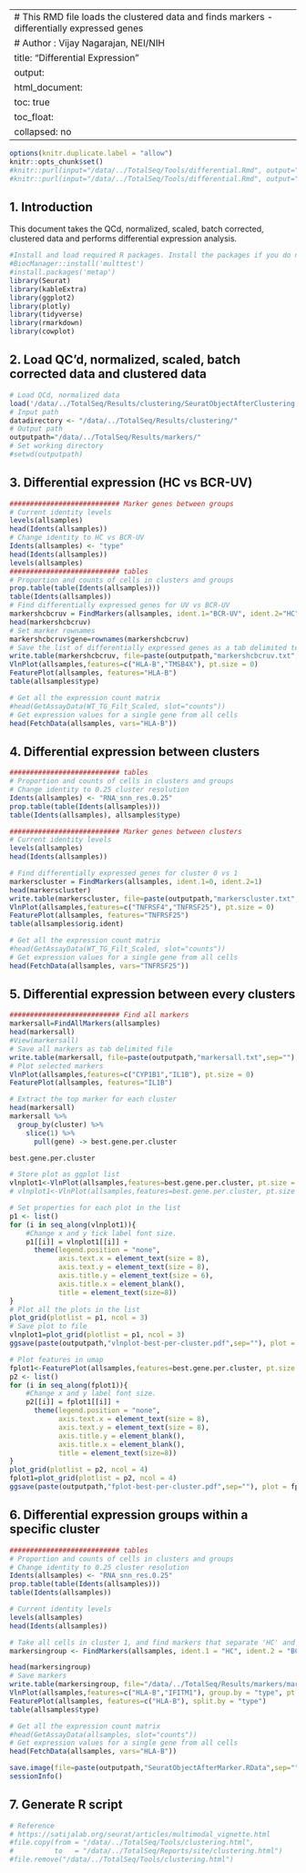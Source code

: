 
---
# This RMD file loads the clustered data and finds markers - differentially expressed genes
# Author : Vijay Nagarajan, NEI/NIH
title: "Differential Expression"
output:
  html_document:
    toc: true
    toc_float:
      collapsed: no
---

```r
options(knitr.duplicate.label = "allow")
knitr::opts_chunk$set()
#knitr::purl(input="/data/../TotalSeq/Tools/differential.Rmd", output="/data/../TotalSeq/Tools/differential.R")
#knitr::purl(input="/data/../TotalSeq/Tools/differential.Rmd", output="/data/../TotalSeq/Tools/differential.R")
```

## 1. Introduction
This document takes the QCd, normalized, scaled, batch corrected, clustered data and performs differential expression analysis.
```r
#Install and load required R packages. Install the packages if you do not already have them installed
#BiocManager::install('multtest')
#install.packages('metap')
library(Seurat)
library(kableExtra)
library(ggplot2)
library(plotly)
library(tidyverse)
library(rmarkdown)
library(cowplot)

```

## 2. Load QC'd, normalized, scaled, batch corrected data and clustered data
```r
# Load QCd, normalized data
load('/data/../TotalSeq/Results/clustering/SeuratObjectAfterClustering.RData')
# Input path
datadirectory <- "/data/../TotalSeq/Results/clustering/"
# Output path
outputpath="/data/../TotalSeq/Results/markers/"
# Set working directory
#setwd(outputpath)
```

## 3. Differential expression (HC vs BCR-UV)
```r
########################### Marker genes between groups
# Current identity levels
levels(allsamples)
head(Idents(allsamples))
# Change identity to HC vs BCR-UV
Idents(allsamples) <- "type"
head(Idents(allsamples))
levels(allsamples)
########################### tables
# Proportion and counts of cells in clusters and groups
prop.table(table(Idents(allsamples)))
table(Idents(allsamples))
# Find differentially expressed genes for UV vs BCR-UV
markershcbcruv = FindMarkers(allsamples, ident.1="BCR-UV", ident.2="HC")
head(markershcbcruv)
# Set marker rownames
markershcbcruv$gene=rownames(markershcbcruv)
# Save the list of differentially expressed genes as a tab delimited text file
write.table(markershcbcruv, file=paste(outputpath,"markershcbcruv.txt",sep=""), quote=F, row.names = FALSE, sep = "\t")
VlnPlot(allsamples,features=c("HLA-B","TMSB4X"), pt.size = 0)
FeaturePlot(allsamples, features="HLA-B")
table(allsamples$type)

# Get all the expression count matrix
#head(GetAssayData(WT_TG_Filt_Scaled, slot="counts"))
# Get expression values for a single gene from all cells
head(FetchData(allsamples, vars="HLA-B"))
```

## 4. Differential expression between clusters
```r
########################### tables
# Proportion and counts of cells in clusters and groups
# Change identity to 0.25 cluster resolution
Idents(allsamples) <- "RNA_snn_res.0.25"
prop.table(table(Idents(allsamples)))
table(Idents(allsamples), allsamples$type)

########################### Marker genes between clusters
# Current identity levels
levels(allsamples)
head(Idents(allsamples))

# Find differentially expressed genes for cluster 0 vs 1
markerscluster = FindMarkers(allsamples, ident.1=0, ident.2=1)
head(markerscluster)
write.table(markerscluster, file=paste(outputpath,"markerscluster.txt",sep=""), quote=F, row.names = FALSE, sep = "\t")
VlnPlot(allsamples,features=c("TNFRSF4","TNFRSF25"), pt.size = 0)
FeaturePlot(allsamples, features="TNFRSF25")
table(allsamples$orig.ident)

# Get all the expression count matrix
#head(GetAssayData(WT_TG_Filt_Scaled, slot="counts"))
# Get expression values for a single gene from all cells
head(FetchData(allsamples, vars="TNFRSF25"))
```

## 5. Differential expression between every clusters
```r
########################### Find all markers
markersall=FindAllMarkers(allsamples)
head(markersall)
#View(markersall)
# Save all markers as tab delimited file
write.table(markersall, file=paste(outputpath,"markersall.txt",sep=""),quote=F, row.names = FALSE, sep = ",")
# Plot selected markers
VlnPlot(allsamples,features=c("CYP1B1","IL1B"), pt.size = 0)
FeaturePlot(allsamples, features="IL1B")

# Extract the top marker for each cluster
head(markersall)
markersall %>%
  group_by(cluster) %>%
    slice(1) %>%
      pull(gene) -> best.gene.per.cluster

best.gene.per.cluster

# Store plot as ggplot list
vlnplot1<-VlnPlot(allsamples,features=best.gene.per.cluster, pt.size = 0, combine = FALSE)
# vlnplot1<-VlnPlot(allsamples,features=best.gene.per.cluster, pt.size = 0, same.y.lims = TRUE, combine = FALSE)

# Set properties for each plot in the list
p1 <- list()
for (i in seq_along(vlnplot1)){
    #Change x and y tick label font size.
    p1[[i]] = vlnplot1[[i]] +
      theme(legend.position = "none",
            axis.text.x = element_text(size = 8),
            axis.text.y = element_text(size = 8),
            axis.title.y = element_text(size = 6),
            axis.title.x = element_blank(),
            title = element_text(size=8))
}
# Plot all the plots in the list
plot_grid(plotlist = p1, ncol = 3)
# Save plot to file
vlnplot1=plot_grid(plotlist = p1, ncol = 3)
ggsave(paste(outputpath,"vlnplot-best-per-cluster.pdf",sep=""), plot = vlnplot1, width = 20, height = 15, units = "cm")

# Plot features in umap
fplot1<-FeaturePlot(allsamples,features=best.gene.per.cluster, pt.size = 0, combine = FALSE)
p2 <- list()
for (i in seq_along(fplot1)){
    #Change x and y label font size.
    p2[[i]] = fplot1[[i]] +
      theme(legend.position = "none",
            axis.text.x = element_text(size = 8),
            axis.text.y = element_text(size = 8),
            axis.title.y = element_blank(),
            axis.title.x = element_blank(),
            title = element_text(size=8))
}
plot_grid(plotlist = p2, ncol = 4)
fplot1=plot_grid(plotlist = p2, ncol = 4)
ggsave(paste(outputpath,"fplot-best-per-cluster.pdf",sep=""), plot = fplot1, width = 20, height = 15, units = "cm")


```

## 6. Differential expression groups within a specific cluster

```r
########################### tables
# Proportion and counts of cells in clusters and groups
# Change identity to 0.25 cluster resolution
Idents(allsamples) <- "RNA_snn_res.0.25"
prop.table(table(Idents(allsamples)))
table(Idents(allsamples))

# Current identity levels
levels(allsamples)
head(Idents(allsamples))

# Take all cells in cluster 1, and find markers that separate 'HC' and 'BCR-UV' that are in the 'orig.ident' column. subset.ident would the default identity of clusters
markersingroup <- FindMarkers(allsamples, ident.1 = "HC", ident.2 = "BCR-UV", group.by = 'type', subset.ident = 0)

head(markersingroup)
# Save markers
write.table(markersingroup, file="/data/../TotalSeq/Results/markers/markersingroup.txt", quote=F, row.names = FALSE, sep = "\t")
VlnPlot(allsamples,features=c("HLA-B","IFITM1"), group.by = "type", pt.size = 0)
FeaturePlot(allsamples, features=c("HLA-B"), split.by = "type")
table(allsamples$type)

# Get all the expression count matrix
#head(GetAssayData(allsamples, slot="counts"))
# Get expression values for a single gene from all cells
head(FetchData(allsamples, vars="HLA-B"))

save.image(file=paste(outputpath,"SeuratObjectAfterMarker.RData",sep=""))
sessionInfo()
```

## 7. Generate R script
```r
# Reference
# https://satijalab.org/seurat/articles/multimodal_vignette.html
#file.copy(from = "/data/../TotalSeq/Tools/clustering.html",
#          to   = "/data/../TotalSeq/Reports/site/clustering.html")
#file.remove("/data/../TotalSeq/Tools/clustering.html")
```
